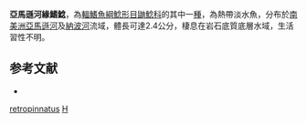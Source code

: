 {{Speciesbox
| taxon = Horiomyzon retropinnatus
| binomial_authority = [[Stewart|Stewart]], 1986
| status = NE
| status_system = IUCN3.1
}}

'''亞馬遜河緣鰭鯰'''，為[[輻鰭魚綱|輻鰭魚綱]][[鯰形目|鯰形目]][[鼬鯰科|鼬鯰科]]的其中一[[種|種]]，為熱帶淡水魚，分布於[[南美洲|南美洲]][[亞馬遜河|亞馬遜河]]及[[納波河|納波河]]流域，體長可達2.4公分，棲息在岩石底質底層水域，生活習性不明。

==参考文献==
*{{FishBase_species|genus=Horiomyzon|species=retropinnatus|year=2015|month=6}}

{{Taxonbar}}
[[Category:緣鰭鯰屬|retropinnatus]]
[[Category:1986年描述的魚類|H]]
